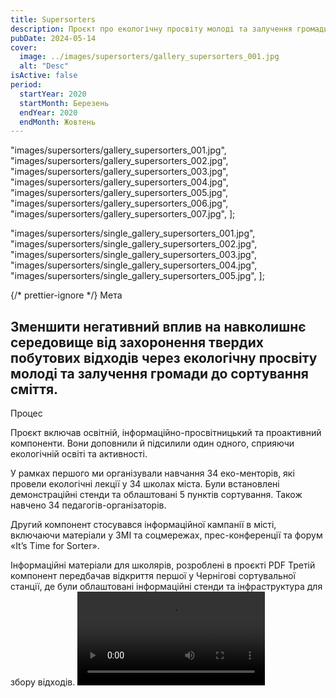 ```yaml
---
title: Supersorters
description: Проєкт про екологічну просвіту молоді та залучення громади до сортування сміття.
pubDate: 2024-05-14
cover:
  image: ../images/supersorters/gallery_supersorters_001.jpg
  alt: "Desc"
isActive: false
period:
  startYear: 2020
  startMonth: Березень
  endYear: 2020
  endMonth: Жовтень
---
```


  "images/supersorters/gallery_supersorters_001.jpg",
  "images/supersorters/gallery_supersorters_002.jpg",
  "images/supersorters/gallery_supersorters_003.jpg",
  "images/supersorters/gallery_supersorters_004.jpg",
  "images/supersorters/gallery_supersorters_005.jpg",
  "images/supersorters/gallery_supersorters_006.jpg",
  "images/supersorters/gallery_supersorters_007.jpg",
];

  "images/supersorters/single_gallery_supersorters_001.jpg",
  "images/supersorters/single_gallery_supersorters_002.jpg",
  "images/supersorters/single_gallery_supersorters_003.jpg",
  "images/supersorters/single_gallery_supersorters_004.jpg",
  "images/supersorters/single_gallery_supersorters_005.jpg",
];

{/* prettier-ignore */}
<TextContent>
  <Badge>Мета</Badge>
  ## Зменшити негативний вплив на навколишнє середовище від захоронення твердих побутових відходів через екологічну просвіту молоді та залучення громади до сортування сміття.
</TextContent>

<TextContent>
  <Badge>Процес</Badge>

Проєкт включав освітній, інформаційно-просвітницький та проактивний компоненти. Вони доповнили й підсилили один одного, сприяючи екологічній освіті та активності.

У рамках першого ми організували навчання 34 еко-менторів, які провели екологічні лекції у 34 школах міста. Були встановлені демонстраційні стенди та облаштовані 5 пунктів сортування. Також навчено 34 педагогів-організаторів.

Другий компонент стосувався інформаційної кампанії в місті, включаючи матеріали у ЗМІ та соцмережах, прес-конференції та форум «It’s Time for Sorter».

</TextContent>

<TextContent>
  <SingleSlideGallery imagePaths={supersortersPosters} orientation="portrait">
    Інформаційні матеріали для школярів, розроблені в проєкті PDF
  </SingleSlideGallery>
</TextContent>

<TextContent>
  Третій компонент передбачав відкриття першої у Чернігові сортувальної станції,
  де були облаштовані інформаційні стенди та інфраструктура для збору відходів.
</TextContent>

<Video src="https://www.youtube.com/embed/MZV63u6nNrQ?si=JPlnr3CQVr-mLiM6" />

{/* prettier-ignore */}
  <TextContent>
    <Badge>Результат</Badge>

    <ResultList>
      - Охоплено інфокампанією 170 тис. містян.
      - Відкрито освітню станцію сортування.
      - Відкрито та 11 пунктів роздільного збору у школах.
      - Підготовлено 34 еко-менторів та викладачів.
      - Проведено 170 екологічних уроків для школярів.
      - Організовано 16 навчальних екскурсій.
      - Встановлено демонстраційні стенди у 34 навчальних закладах.
    </ResultList>

  </TextContent>

<Blockquote>
<span>«</span>Якщо в Чернігові існує проблема з сортуванням сміття, але є люди, які готові приділяти цьому увагу, то їх треба підтримати<span>»</span>

    <BlockquoteFooter>
        Радек Матула

        Надзвичайний та повноважний посол Чеської Республіки в Україні
    </BlockquoteFooter>

</Blockquote>

<Logos>
  <Icon name="donors-transition" />
  <Icon name="partners-politehnika-original" />
  <Icon name="donors-transition" />
  <Icon name="partners-politehnika-original" />
  <Icon name="donors-transition" />
  <Icon name="partners-politehnika-original" />
</Logos>

<MultiSlideGallery imagePaths={supersortersImages} isFullscreen />
